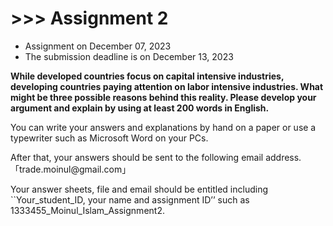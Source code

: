 # \>\>\> Assignment 2 {.unnumbered}

- Assignment on December 07, 2023
- The submission deadline is on December 13, 2023

**While developed countries focus on capital intensive industries, developing countries paying attention on labor intensive industries. What might be three possible reasons behind this reality. Please develop your argument and explain by using at least 200 words in English.**

You can write your answers and explanations by hand on a paper or use a typewriter such as Microsoft Word on your PCs.

After that, your answers should be sent to the following email address.「trade.moinul\@gmail.com」

Your answer sheets, file and email should be entitled including \`\`Your_student_ID, your name and assignment ID'' such as 1333455_Moinul_Islam_Assignment2.
